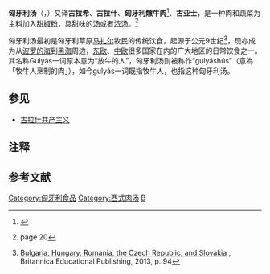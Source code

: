 {{Infobox prepared food
| name             = 匈牙利汤
| image            = [[File:Gulyas080.jpg|250px]]
| caption          = 在匈牙利传统铁锅中烹调的匈牙利汤
| alternate_name   = 
| country          = [[匈牙利|匈牙利]]
| region           = 
| creator          = 
| course           = 
| type             = [[汤|汤]]、[[濃湯|炖菜]]
| served           = 
| main_ingredient  = [[肉类|肉类]]、[[面条|面条]]、[[马铃薯|土豆]]及其他[[蔬菜|蔬菜]]、[[甜椒粉|甜椒粉]]、[[香辛料|香辛料]]
| variations       = 
| calories         = 
| other            = 
}}
'''匈牙利汤'''（{{lang-hu|Gulyás}}，{{IPA-hu|ˈɡujaːʃ||hu-gulyás.ogg}}）又译'''古拉希'''、'''古拉什'''、'''匈牙利燉牛肉'''<ref>{{Cite web |url = http://go.huanqiu.com/guide/2016-06/9092566.html |title = 匈牙利“国汤”与中国有神奇渊源 |author = 陈恒富 |date = 2016-06-28 |publisher = 环球时报 |language = zh-cn |accessdate = 2018-05-14 |archive-date = 2019-07-20 |archive-url = https://web.archive.org/web/20190720190617/http://go.huanqiu.com/guide/2016-06/9092566.html }}</ref>、'''古亚士'''，是一种肉和蔬菜为主料加入[[甜椒粉|甜椒粉]]，具甜味的[[汤|汤]]或者[[浓汤|浓汤]]。<ref>{{cite book |first=Karoly |last=Gundel |title=Gundel's Hungarian cookbook |publisher=Corvina |location=Budapest |year=1992 |pages= |isbn=963-13-3600-X |oclc=32227400}}page 20</ref>

匈牙利汤最初是匈牙利草原[[马扎尔人|马扎尔]]牧民的传统饮食，起源于公元9世纪<ref name="Britannica">[http://books.google.co.uk/books?id=Pf6cAAAAQBAJ&pg=PA356&dq=Bulgaria,+Hungary,+Romania,+the+Czech+Republic,+and+Slovakia&hl=en&sa=X&ei=RgFJU7m_IbGV7AbR-QE&ved=0CDMQ6AEwAA#v=onepage&q=goulash&f=false Bulgaria, Hungary, Romania, the Czech Republic, and Slovakia] {{Wayback|url=http://books.google.co.uk/books?id=Pf6cAAAAQBAJ&pg=PA356&dq=Bulgaria,+Hungary,+Romania,+the+Czech+Republic,+and+Slovakia&hl=en&sa=X&ei=RgFJU7m_IbGV7AbR-QE&ved=0CDMQ6AEwAA#v=onepage&q=goulash&f=false |date=20141218170941 }}, Britannica Educational Publishing, 2013, p. 94</ref>，现亦成为从[[波罗的海|波罗的海]]到[[黑海|黑海]]周边，[[东欧|东欧]]、[[中欧|中欧]]很多国家在内的广大地区的日常饮食之一。其名称Gulyás一词原本意为“放牛的人”，匈牙利汤则被称作“gulyáshús”（意為「牧牛人烹制的肉」），如今gulyás一词既指牧牛人，也指这种匈牙利汤。

== 参见 ==
* [[古拉什共产主义|古拉什共产主义]]

== 注释 ==
{{NoteFoot}}

== 参考文献 ==
{{Portal box|欧洲|饮食}}
{{Reflist}}

{{食品小作品}}
{{DEFAULTSORT:Gulyás}}
[[Category:匈牙利食品|Category:匈牙利食品]]
[[Category:西式肉汤|Category:西式肉汤]]
[[Category:西式湯|B]]